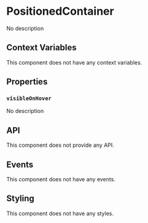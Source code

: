 # PositionedContainer

No description

## Context Variables

This component does not have any context variables.

## Properties

### `visibleOnHover`

No description

## API

This component does not provide any API.

## Events

This component does not have any events.

## Styling

This component does not have any styles.

